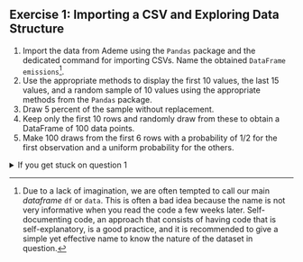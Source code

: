 ::: {.exercise}
## Exercise 1: Importing a CSV and Exploring Data Structure

1. Import the data from Ademe using the `Pandas` package and the dedicated command for importing CSVs. Name the obtained `DataFrame` `emissions`[^nomdf].
2. Use the appropriate methods to display the first 10 values, the last 15 values, and a random sample of 10 values using the appropriate methods from the `Pandas` package.
3. Draw 5 percent of the sample without replacement.
4. Keep only the first 10 rows and randomly draw from these to obtain a DataFrame of 100 data points.
5. Make 100 draws from the first 6 rows with a probability of 1/2 for the first observation and a uniform probability for the others.

<details>
<summary>
If you get stuck on question 1
</summary>

Read the documentation for `read_csv` (very well done) or look for examples online to discover this function.

</details>

:::

[^nomdf]: Due to a lack of imagination, we are often tempted to call our main _dataframe_ `df` or `data`. This is often a bad idea because the name is not very informative when you read the code a few weeks later. Self-documenting code, an approach that consists of having code that is self-explanatory, is a good practice, and it is recommended to give a simple yet effective name to know the nature of the dataset in question.
